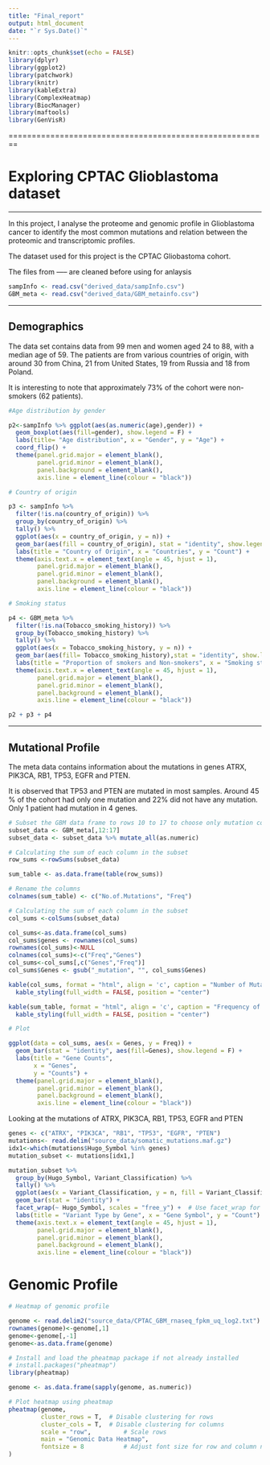 ```yaml
---
title: "Final_report"
output: html_document
date: "`r Sys.Date()`"
---
```


```r

knitr::opts_chunk$set(echo = FALSE)
library(dplyr)
library(ggplot2)
library(patchwork)
library(knitr)
library(kableExtra)
library(ComplexHeatmap)
library(BiocManager)
library(maftools)
library(GenVisR)

```

========================================================

# Exploring CPTAC Glioblastoma dataset

------------------------------------------------------------

In this project, I analyse the proteome and genomic profile in Glioblastoma cancer to identify the most common mutations and relation between the proteomic and transcriptomic profiles.

The dataset used for this project is the CPTAC Gliobastoma cohort.

The files from ----- are cleaned before using for anlaysis

```r
sampInfo <- read.csv("derived_data/sampInfo.csv")
GBM_meta <- read.csv("derived_data/GBM_metainfo.csv")
```

***

## Demographics

The data set contains data from 99 men and women aged 24 to 88, with a median age of 59. The patients are from various countries of origin, with around 30 from China, 21 from United States, 19 from Russia and 18 from Poland. 

It is interesting to note that approximately 73% of the cohort were non-smokers (62 patients).


```r
#Age distribution by gender

p2<-sampInfo %>% ggplot(aes(as.numeric(age),gender)) +
  geom_boxplot(aes(fill=gender), show.legend = F) +
  labs(title= "Age distribution", x = "Gender", y = "Age") +
  coord_flip() +
  theme(panel.grid.major = element_blank(), 
        panel.grid.minor = element_blank(),
        panel.background = element_blank(),
        axis.line = element_line(colour = "black"))

# Country of origin

p3 <- sampInfo %>%
  filter(!is.na(country_of_origin)) %>% 
  group_by(country_of_origin) %>%
  tally() %>%
  ggplot(aes(x = country_of_origin, y = n)) +  
  geom_bar(aes(fill = country_of_origin), stat = "identity", show.legend = F) +
  labs(title = "Country of Origin", x = "Countries", y = "Count") + 
  theme(axis.text.x = element_text(angle = 45, hjust = 1),
        panel.grid.major = element_blank(), 
        panel.grid.minor = element_blank(),
        panel.background = element_blank(),
        axis.line = element_line(colour = "black"))

# Smoking status

p4 <- GBM_meta %>%
  filter(!is.na(Tobacco_smoking_history)) %>% 
  group_by(Tobacco_smoking_history) %>%
  tally() %>%
  ggplot(aes(x = Tobacco_smoking_history, y = n)) +  
  geom_bar(aes(fill= Tobacco_smoking_history),stat = "identity", show.legend = F) +
  labs(title = "Proportion of smokers and Non-smokers", x = "Smoking status", y = "Count") + 
  theme(axis.text.x = element_text(angle = 45, hjust = 1),
        panel.grid.major = element_blank(), 
        panel.grid.minor = element_blank(),
        panel.background = element_blank(),
        axis.line = element_line(colour = "black"))

p2 + p3 + p4

```



****

## Mutational Profile

The meta data contains information about the mutations in genes ATRX, PIK3CA, RB1, TP53, EGFR and PTEN.

It is observed that TP53 and PTEN are mutated in most samples.
Around 45 % of the cohort had only one mutation and 22% did not have any mutation. Only 1 patient had mutation in 4 genes.  

```r

# Subset the GBM data frame to rows 10 to 17 to choose only mutation columns
subset_data <- GBM_meta[,12:17]
subset_data <- subset_data %>% mutate_all(as.numeric)

# Calculating the sum of each column in the subset
row_sums <-rowSums(subset_data)

sum_table <- as.data.frame(table(row_sums))

# Rename the columns
colnames(sum_table) <- c("No.of.Mutations", "Freq")

# Calculating the sum of each column in the subset
col_sums <-colSums(subset_data)

col_sums<-as.data.frame(col_sums)
col_sums$genes <- rownames(col_sums)
rownames(col_sums)<-NULL
colnames(col_sums)<-c("Freq","Genes")
col_sums<-col_sums[,c("Genes","Freq")]
col_sums$Genes <- gsub("_mutation", "", col_sums$Genes)

kable(col_sums, format = "html", align = 'c', caption = "Number of Mutations in Genes") %>%
  kable_styling(full_width = FALSE, position = "center")

kable(sum_table, format = "html", align = 'c', caption = "Frequency of mutations") %>%
  kable_styling(full_width = FALSE, position = "center")

```


```r

# Plot

ggplot(data = col_sums, aes(x = Genes, y = Freq)) +
  geom_bar(stat = "identity", aes(fill=Genes), show.legend = F) +
  labs(title = "Gene Counts",
       x = "Genes",
       y = "Counts") + 
  theme(panel.grid.major = element_blank(), 
        panel.grid.minor = element_blank(),
        panel.background = element_blank(),
        axis.line = element_line(colour = "black"))
```

Looking at the mutations of ATRX, PIK3CA, RB1, TP53, EGFR and PTEN

```r
genes <- c("ATRX", "PIK3CA", "RB1", "TP53", "EGFR", "PTEN")
mutations<- read.delim("source_data/somatic_mutations.maf.gz")
idx1<-which(mutations$Hugo_Symbol %in% genes)
mutation_subset <- mutations[idx1,]

```

```r

mutation_subset %>%
  group_by(Hugo_Symbol, Variant_Classification) %>%
  tally() %>%
  ggplot(aes(x = Variant_Classification, y = n, fill = Variant_Classification)) +
  geom_bar(stat = "identity") +
  facet_wrap(~ Hugo_Symbol, scales = "free_y") +  # Use facet_wrap for separate plots by Variant_Classification
  labs(title = "Variant Type by Gene", x = "Gene Symbol", y = "Count") +
  theme(axis.text.x = element_text(angle = 45, hjust = 1),
        panel.grid.major = element_blank(),
        panel.grid.minor = element_blank(),
        panel.background = element_blank(),
        axis.line = element_line(colour = "black"))

```

# Genomic Profile



```r

# Heatmap of genomic profile

genome <- read.delim2("source_data/CPTAC_GBM_rnaseq_fpkm_uq_log2.txt")
rownames(genome)<-genome[,1]
genome<-genome[,-1]
genome<-as.data.frame(genome)
```

```r
# Install and load the pheatmap package if not already installed
# install.packages("pheatmap")
library(pheatmap)

genome <- as.data.frame(sapply(genome, as.numeric))

# Plot heatmap using pheatmap
pheatmap(genome, 
         cluster_rows = T,  # Disable clustering for rows
         cluster_cols = T,  # Disable clustering for columns
         scale = "row",         # Scale rows
         main = "Genomic Data Heatmap",
         fontsize = 8           # Adjust font size for row and column names
)
```